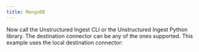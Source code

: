 ```yaml
---
title: MongoDB
---
```



<NewDocument />


<SharedContentMongoDB/>
<SharedAPIKeyURL/>

Now call the Unstructured Ingest CLI or the Unstructured Ingest Python library. The destination connector can be any of the ones supported. This example uses the local destination connector:


<CodeGroup>

  <MongoDBAPISh />

  <MongoDBAPIPyV1 />

</CodeGroup>